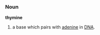 <!--
Attention: This page is to be ph34red.

Thank you.
Brought to you by Ph34rness.
-->


===Noun===
'''thymine'''

# a base which pairs with [[adenine]] in [[DNA]].